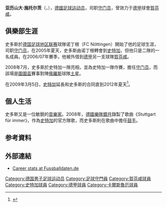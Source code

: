 {{noteTA|G1=德甲|G2=uefa
|T=zh-hans:亚历山大·施托尔茨;zh-hk:亞歷山大·史多斯;zh-tw:亞歷山大·史杜爾斯;
|1=zh-hans:施托尔茨;zh-hk:史多斯;zh-tw:史杜爾斯;
|2=zh-hans:亚历山大;zh-hk:亞歷山大;zh-tw:亞歷山大;
}}
{{Football player infobox 
| playername = 亚历山大·施托尔茨<br />''Alexander Stolz''
| image = [[File:Alexander_Stolz.jpg|220 px]]
| fullname =  Alexander Stolz
| height = {{height|m=1.89}}
| nickname = 
| dateofbirth = {{birth date and age|1983|10|13}}
| birth_place    = [[西德|西德]][[普福爾茨海姆|普福爾茨海姆]]
| position = [[守门员|守门员]]
| currentclub    = 
| clubnumber     = 
| youthyears1    = 
| youthclubs1    = SV Hohenwart
| youthyears2    = 
| youthclubs2    = [[斯圖加特踢球者足球俱樂部|斯圖加特踢球者]]
| youthyears3    = {{0|0000}}–2003
| youthclubs3    = VfR Pforzheim
| youthyears4    = 2003–2004
| youthclubs4    = [[桑德豪森体育俱乐部|桑德豪森]]
| years1         = 2004–2005
| clubs1         = [[诺廷根足球俱乐部|诺廷根]]
| caps1          = 18
| goals1         = 0
| years2         = 2005–2012
| clubs2         = [[斯图加特足球俱乐部|斯图加特 II]]
| caps2          = 19
| goals2         = 0
| years3         = 2005–2012
| clubs3         = [[斯图加特足球俱乐部|斯图加特]]
| caps3          = 0
| goals3         = 0
| years4         = 2006–2007
| clubs4         = → [[賀芬咸1899體育會|賀芬咸]]
| caps4          = 2
| goals4         = 0
| years5         = 2012
| clubs5         = [[卡尔斯鲁厄体育俱乐部|卡尔斯鲁厄]]
| caps5          = 0
| goals5         = 0
| years6         = 2013–2020
| clubs6         = [[賀芬咸1899體育會|賀芬咸]]
| caps6          = 1
| goals6         = 0
| pcupdate = 2020年7月1日 (三) 08:47 (UTC)
}}
'''亚历山大·施托尔茨'''（{{lang-de|'''Alexander Stolz'''}}，{{bd|1983年|10月13日|catIdx=Stolz, Alexander}}），[[德國|德國]][[足球|足球]][[运动员|运动员]]，司职[[守门员|守门员]]，曾效力于[[德甲|德甲]]球會[[賀芬咸1899體育會|賀芬咸]]。

==俱樂部生涯==
史多斯於[[德国足球地区联赛|德国足球地区联赛]]球隊诺丁根（FC Nöttingen）開始了他的足球生涯，司职[[守门员|守门员]]，在2005年夏天，史多斯由诺丁根轉會到[[斯图加特足球俱乐部|史特加]]，但他只是二隊的一名成員。在2006/07年賽季，他被外借到[[德甲|德甲]]另一支球隊[[霍芬海姆足球俱乐部|賀芬咸]]。

2008年7月，史多斯於史特加一隊亮相，並為史特加一隊作賽，擔任[[守门员|守门员]]，而該場是[[歐洲足協圖圖盃|圖圖盃]]賽事對陣[[俄羅斯|俄羅斯]]球隊[[莫斯科州土星足球俱樂部|土星]]。

在2009年3月5日，[[斯图加特足球俱乐部|史特加]]延長和史多斯的合同直到2012年夏天<ref>{{cite web | url = http://vfb.de/en/aktuell/news/2008/29826.php | title = 史多斯的合同延長至2012年 | publisher = vfb.de | accessdate = 2009年3月5日 }}{{dead link|date=2017年11月 |bot=InternetArchiveBot |fix-attempted=yes }}</ref>。

==個人生活==
史多斯又是一位敏銳的[[音樂家|音樂家]]。2008年，[[德國|德國]][[樂隊|樂隊]][[銀月|銀月]]錄製了歌曲《Stuttgart für immer》，作為[[斯图加特足球俱乐部|史特加]]的官方隊歌，而史多斯則在歌曲中擔任[[鼓手|鼓手]]。

==参考資料==
{{reflist}}

==外部連結==
*[http://www.fussballdaten.de/spieler/stolzalexander/ Career stats at Fussballdaten.de]{{Wayback|url=http://www.fussballdaten.de/spieler/stolzalexander/ |date=20091212205520 }} {{de icon}}

{{DEFAULTSORT:Stolz, Alexander}}
[[Category:德国男子足球运动员|Category:德国男子足球运动员]]
[[Category:足球守門員|Category:足球守門員]]
[[Category:賀芬咸球員|Category:賀芬咸球員]]
[[Category:史特加球員|Category:史特加球員]]
[[Category:德甲球員|Category:德甲球員]]
[[Category:卡爾斯魯厄球員|Category:卡爾斯魯厄球員]]